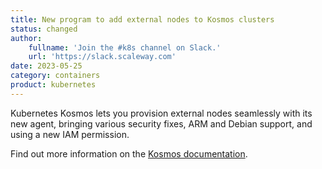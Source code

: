 ```yaml
---
title: New program to add external nodes to Kosmos clusters
status: changed
author:
    fullname: 'Join the #k8s channel on Slack.'
    url: 'https://slack.scaleway.com'
date: 2023-05-25
category: containers
product: kubernetes
---
```


Kubernetes Kosmos lets you provision external nodes seamlessly with its new agent, bringing various security fixes, ARM and Debian support, and using a new IAM permission.

Find out more information on the [Kosmos documentation](https://www.scaleway.com/en/docs/kubernetes/how-to/edit-kosmos-cluster/#how-to-add-external-nodes-to-your-multi-cloud-pool).

